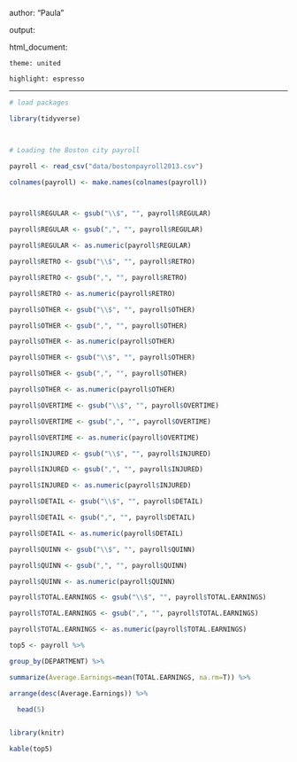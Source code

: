 author: "Paula"

output:

  html_document:

    theme: united

    highlight: espresso

---



```{r loading, warning=F, message=F, echo=F}

# load packages

library(tidyverse)



# Loading the Boston city payroll

payroll <- read_csv("data/bostonpayroll2013.csv")

```



```{r cleaning_data, warning=F, echo=F}

colnames(payroll) <- make.names(colnames(payroll))



payroll$REGULAR <- gsub("\\$", "", payroll$REGULAR)

payroll$REGULAR <- gsub(",", "", payroll$REGULAR)

payroll$REGULAR <- as.numeric(payroll$REGULAR)

payroll$RETRO <- gsub("\\$", "", payroll$RETRO)

payroll$RETRO <- gsub(",", "", payroll$RETRO)

payroll$RETRO <- as.numeric(payroll$RETRO)

payroll$OTHER <- gsub("\\$", "", payroll$OTHER)

payroll$OTHER <- gsub(",", "", payroll$OTHER)

payroll$OTHER <- as.numeric(payroll$OTHER)

payroll$OTHER <- gsub("\\$", "", payroll$OTHER)

payroll$OTHER <- gsub(",", "", payroll$OTHER)

payroll$OTHER <- as.numeric(payroll$OTHER)

payroll$OVERTIME <- gsub("\\$", "", payroll$OVERTIME)

payroll$OVERTIME <- gsub(",", "", payroll$OVERTIME)

payroll$OVERTIME <- as.numeric(payroll$OVERTIME)

payroll$INJURED <- gsub("\\$", "", payroll$INJURED)

payroll$INJURED <- gsub(",", "", payroll$INJURED)

payroll$INJURED <- as.numeric(payroll$INJURED)

payroll$DETAIL <- gsub("\\$", "", payroll$DETAIL)

payroll$DETAIL <- gsub(",", "", payroll$DETAIL)

payroll$DETAIL <- as.numeric(payroll$DETAIL)

payroll$QUINN <- gsub("\\$", "", payroll$QUINN)

payroll$QUINN <- gsub(",", "", payroll$QUINN)

payroll$QUINN <- as.numeric(payroll$QUINN)

payroll$TOTAL.EARNINGS <- gsub("\\$", "", payroll$TOTAL.EARNINGS)

payroll$TOTAL.EARNINGS <- gsub(",", "", payroll$TOTAL.EARNINGS)

payroll$TOTAL.EARNINGS <- as.numeric(payroll$TOTAL.EARNINGS)

```



```{r analysis, warning=F, message=F}

top5 <- payroll %>%

group_by(DEPARTMENT) %>%

summarize(Average.Earnings=mean(TOTAL.EARNINGS, na.rm=T)) %>%

arrange(desc(Average.Earnings)) %>%

  head(5)



```



```{r table, warning=F, echo=F}

library(knitr)

kable(top5)

```